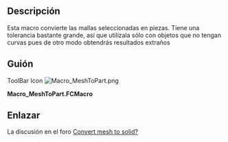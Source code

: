 <languages/>
<div class="mw-translate-fuzzy">
{{Macro/es
|Name=MeshToPart
|Translate=MeshToPart
|Icon=Macro_MeshToPart.png
|Description=Esta macro convierte las mallas seleccionadas en piezas. Tiene una tolerancia bastante grande, así que utilízala sólo con objetos que no tengan curvas pues de otro modo obtendrás resultados extraños
|Author=Wmayer
|Version=1.0
|Date=2011-08-01
|FCVersion=All
|Download=[https://www.freecadweb.org/wiki/images/f/fa/Macro_MeshToPart.png ToolBar Icon]
}}
</div>

==Descripción==

Esta macro convierte las mallas seleccionadas en piezas. Tiene una tolerancia bastante grande, así que utilízala sólo con objetos que no tengan curvas pues de otro modo obtendrás resultados extraños

==Guión==

ToolBar Icon [[Image:Macro_MeshToPart.png]]

'''Macro_MeshToPart.FCMacro'''

{{MacroCode|code=

import FreeCAD,FreeCADGui,Mesh,Part,MeshPart
 
for obj in FreeCADGui.Selection.getSelection():
    if "Mesh" in obj.PropertiesList:
        faces = []      
        mesh = obj.Mesh
        segments = mesh.getPlanarSegments(0.01) # use rather strict tolerance here
 
        for i in segments:
          if len(i) > 0:
             # a segment can have inner holes
             wires = MeshPart.wireFromSegment(mesh, i)
             # we assume that the exterior boundary is that one with the biggest bounding box
             if len(wires) > 0:
                ext = None
                max_length = 0
                for i in wires:     
                   if i.BoundBox.DiagonalLength > max_length:
                      max_length = i.BoundBox.DiagonalLength
                      ext = i
                wires.remove(ext)
                # all interior wires mark a hole and must reverse their orientation, otherwise Part.Face fails
                for i in wires:
                   i.reverse()
                # make sure that the exterior wires comes as first in the lsit
                wires.insert(0, ext)
                faces.append(Part.Face(wires))
 
        shell=Part.Compound(faces)
        solid = Part.Solid(Part.Shell(faces))
        name = obj.Name
        FreeCAD.ActiveDocument.removeObject(name)
        FreeCAD.ActiveDocument.addObject("Part::Feature",name).Shape = solid
}}
{{clear}}

==Enlazar==

La discusión en el foro [http://forum.freecadweb.org/viewtopic.php?f=3&t=253&hilit=getPlanarSegments Convert mesh to solid?]